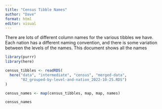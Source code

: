 ```yaml
---
title: "Census Tibble Names"
author: "Dave"
format: html
editor: visual
---
```


There are lots of different column names for the various tibbles we have. Each nation has a different naming convention, and there is some variation between the levels of the names. This document shows all the names

```r
library(purrr)
library(here)

census_tibbles <- readRDS(
  here("data", "intermediate", "census", "merged-data",
       "02_grouped-by-level-and-nation_2022-10-25.RDS")
)

census_names <- map(census_tibbles, map, map, names)

census_names
```

